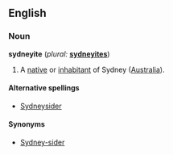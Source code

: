 ==English==

===Noun===
'''sydneyite'''  (''plural:'' '''[[sydneyites]]''')
#A [[native]] or [[inhabitant]] of Sydney ([[Australia]]).

====Alternative spellings====
*[[Sydneysider]]

====Synonyms====
*[[Sydney-sider]]